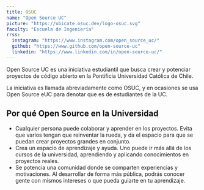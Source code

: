 ```yaml
---
title: OSUC
name: "Open Source UC"
picture: "https://ubicate.osuc.dev/logo-osuc.svg"
faculty: "Escuela de Ingeniería"
rrss:
  instagram: "https://www.instagram.com/open_source_uc/"
  github: "https://www.github.com/open-source-uc"
  linkedin: "https://www.linkedin.com/in/open-source-uc/"
---
```


Open Source UC es una iniciativa estudiantil que busca crear y potenciar proyectos de código abierto en la Pontificia Universidad Católica de Chile.

La iniciativa es llamada abreviadamente como OSUC, y en ocasiones se usa Open Source eUC para denotar que es de estudiantes de la UC.

## Por qué Open Source en la Universidad

- Cualquier persona puede colaborar y aprender en los proyectos. Evita que varios tengan que reinventar la rueda, y da el espacio para que se puedan crear proyectos grandes en conjunto.
- Crea un espacio de aprendizaje y ayuda. Uno puede ir más allá de los cursos de la universidad, aprendiendo y aplicando conocimientos en proyectos reales.
- Se potencia una comunidad donde se comparten experiencias y motivaciones. Al desarrollar de forma más pública, podrás conocer gente con mismos intereses o que pueda guiarte en tu aprendizaje.